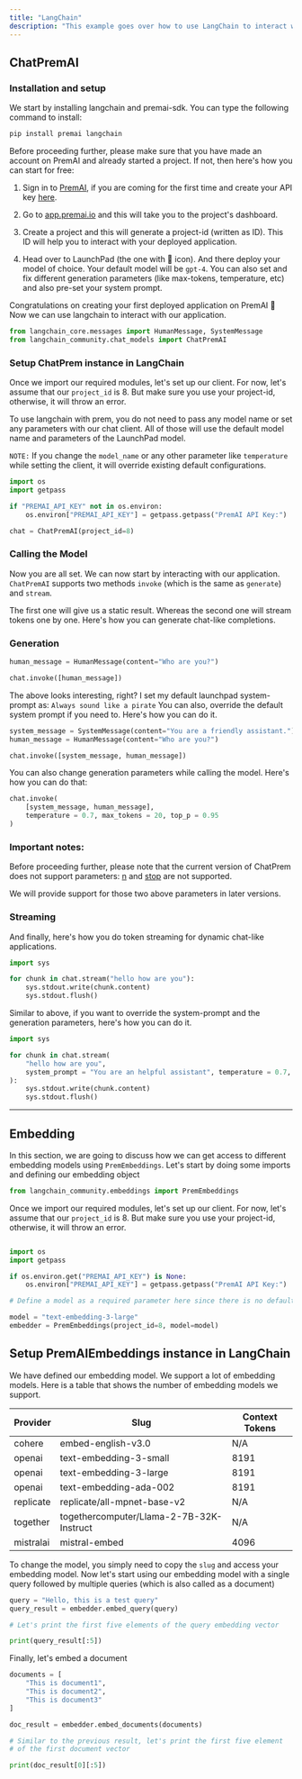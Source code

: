 ```yaml
---
title: "LangChain"
description: "This example goes over how to use LangChain to interact with different chat models with `ChatPremAI`"
---
```



## ChatPremAI


### Installation and setup

We start by installing langchain and premai-sdk. You can type the following command to install:

```bash
pip install premai langchain
```

Before proceeding further, please make sure that you have made an account on PremAI and already started a project. If not, then here's how you can start for free:

1. Sign in to [PremAI](https://app.premai.io/accounts/login/), if you are coming for the first time and create your API key [here](https://app.premai.io/api_keys/).

2. Go to [app.premai.io](https://app.premai.io) and this will take you to the project's dashboard. 

3. Create a project and this will generate a project-id (written as ID). This ID will help you to interact with your deployed application. 

4. Head over to LaunchPad (the one with 🚀 icon). And there deploy your model of choice. Your default model will be `gpt-4`. You can also set and fix different generation parameters (like max-tokens, temperature, etc) and also pre-set your system prompt. 

Congratulations on creating your first deployed application on PremAI 🎉 Now we can use langchain to interact with our application. 

```python
from langchain_core.messages import HumanMessage, SystemMessage
from langchain_community.chat_models import ChatPremAI
```

### Setup ChatPrem instance in LangChain 

Once we import our required modules, let's set up our client. For now, let's assume that our `project_id` is 8. But make sure you use your project-id, otherwise, it will throw an error.

To use langchain with prem, you do not need to pass any model name or set any parameters with our chat client. All of those will use the default model name and parameters of the LaunchPad model. 

`NOTE:` If you change the `model_name` or any other parameter like `temperature` while setting the client, it will override existing default configurations. 

```python
import os
import getpass

if "PREMAI_API_KEY" not in os.environ:
    os.environ["PREMAI_API_KEY"] = getpass.getpass("PremAI API Key:")

chat = ChatPremAI(project_id=8)
```

### Calling the Model

Now you are all set. We can now start by interacting with our application. `ChatPremAI` supports two methods `invoke` (which is the same as `generate`) and `stream`. 

The first one will give us a static result. Whereas the second one will stream tokens one by one. Here's how you can generate chat-like completions. 

### Generation

```python
human_message = HumanMessage(content="Who are you?")

chat.invoke([human_message])
```

The above looks interesting, right? I set my default launchpad system-prompt as: `Always sound like a pirate` You can also, override the default system prompt if you need to. Here's how you can do it. 

```python
system_message = SystemMessage(content="You are a friendly assistant.")
human_message = HumanMessage(content="Who are you?")

chat.invoke([system_message, human_message])
```

You can also change generation parameters while calling the model. Here's how you can do that:

```python
chat.invoke(
    [system_message, human_message],
    temperature = 0.7, max_tokens = 20, top_p = 0.95
)
```


### Important notes:

Before proceeding further, please note that the current version of ChatPrem does not support parameters: [n](https://platform.openai.com/docs/api-reference/chat/create#chat-create-n) and [stop](https://platform.openai.com/docs/api-reference/chat/create#chat-create-stop) are not supported. 

We will provide support for those two above parameters in later versions. 

### Streaming

And finally, here's how you do token streaming for dynamic chat-like applications. 

```python
import sys

for chunk in chat.stream("hello how are you"):
    sys.stdout.write(chunk.content)
    sys.stdout.flush()
```

Similar to above, if you want to override the system-prompt and the generation parameters, here's how you can do it. 

```python
import sys

for chunk in chat.stream(
    "hello how are you",
    system_prompt = "You are an helpful assistant", temperature = 0.7, max_tokens = 20
):
    sys.stdout.write(chunk.content)
    sys.stdout.flush()
```
----
## Embedding

In this section, we are going to discuss how we can get access to different embedding models using `PremEmbeddings`. Let's start by doing some imports and defining our embedding object

```python
from langchain_community.embeddings import PremEmbeddings
```

Once we import our required modules, let's set up our client. For now, let's assume that our `project_id` is 8. But make sure you use your project-id, otherwise, it will throw an error.


```python

import os
import getpass

if os.environ.get("PREMAI_API_KEY") is None:
    os.environ["PREMAI_API_KEY"] = getpass.getpass("PremAI API Key:")

# Define a model as a required parameter here since there is no default embedding model

model = "text-embedding-3-large"
embedder = PremEmbeddings(project_id=8, model=model)
```
## Setup PremAIEmbeddings instance in LangChain
We have defined our embedding model. We support a lot of embedding models. Here is a table that shows the number of embedding models we support. 


| Provider    | Slug                                     | Context Tokens |
|-------------|------------------------------------------|----------------|
| cohere      | embed-english-v3.0                       | N/A            |
| openai      | text-embedding-3-small                   | 8191           |
| openai      | text-embedding-3-large                   | 8191           |
| openai      | text-embedding-ada-002                   | 8191           |
| replicate   | replicate/all-mpnet-base-v2              | N/A            |
| together    | togethercomputer/Llama-2-7B-32K-Instruct | N/A            |
| mistralai   | mistral-embed                            | 4096           |

To change the model, you simply need to copy the `slug` and access your embedding model. Now let's start using our embedding model with a single query followed by multiple queries (which is also called as a document)

```python
query = "Hello, this is a test query"
query_result = embedder.embed_query(query)

# Let's print the first five elements of the query embedding vector

print(query_result[:5])
```

Finally, let's embed a document

```python
documents = [
    "This is document1",
    "This is document2",
    "This is document3"
]

doc_result = embedder.embed_documents(documents)

# Similar to the previous result, let's print the first five element
# of the first document vector

print(doc_result[0][:5])
```
